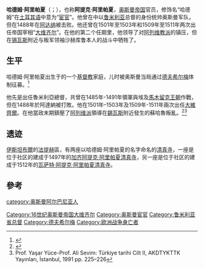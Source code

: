 {{Infobox Officeholder
| honorific-prefix    = [[宦官|哈德姆]]
| name                = 阿里
| honorific-suffix    = [[帕夏|帕夏]] 
| image               =
| caption             =
| office1             = [[奥斯曼帝国大维齐尔列表|奥斯曼帝国大维齐尔]]
| monarch1            = [[巴耶济德二世|巴耶济德二世]]
| term_start1         = 1506年
| term_end1           = 1511年
| predecessor1        = [[海尔塞克利·艾哈迈德帕夏|海尔塞克利·艾哈迈德帕夏]]
| successor1          = [[海尔塞克利·艾哈迈德帕夏|海尔塞克利·艾哈迈德帕夏]]
| office2             =
| monarch2            = [[巴耶济德二世|巴耶济德二世]]
| term_start2         = 1501年
| term_end2           = 1503年
| predecessor2        = [[梅西赫帕夏|梅西赫帕夏]]
| successor2          = [[海尔塞克利·艾哈迈德帕夏|海尔塞克利·艾哈迈德帕夏]]
| office3             =
| monarch3            =
| term_start3         =
| term_end3           =
| predecessor3        =
| successor3          =
| office4             =
| monarch4            =
| term_start4         =
| term_end4           =
| predecessor4        =
| successor4          =
| succeeding          =
| birth_date          =
| birth_place         =
| death_date          = 1511年7月
| death_place         = [[奥斯曼帝国|奥斯曼帝国]]丘布科瓦（{{lang|tr|Çubukova}}，位于[[开塞利|开塞利]]和[[锡瓦斯|锡瓦斯]]之间）
| nationality         = [[奥斯曼帝国|奥斯曼帝国]]
| blank1              = 血统
| data1               = [[阿尔巴尼亚人|阿尔巴尼亚人]]
| party               =
| spouse              =
| relations           =
| children            =
| residence           =
| alma_mater          =
| occupation          =
| profession          =
| religion            =
| battles             = {{le|沙赫库鲁叛乱|Şahkulu Rebellion}}{{KIA}}
| signature           =
| website             =
| footnotes           =
}}
'''哈德姆·阿里帕夏'''（{{lang-tr|Hadım Ali Paşa}}；{{bd|15世纪||1511年|7月}}），也称'''阿提克·阿里帕夏'''，[[奥斯曼帝国|奥斯曼帝国]]官员，修饰名“哈德姆”在[[土耳其语|土耳其语]]中意为“[[宦官|宦官]]”。他曾在{{le|奥斯曼-马木留克战争 (1485年-1491年)|Ottoman–Mamluk War (1485–91)|1485年至1491年间的奥斯曼-马木留克战争}}中以[[鲁米利亚|鲁米利亚]]总督的身份统帅奥斯曼军队，但在1488年在[[阿达纳|阿达纳]]被击败。他还曾在1501年至1503年和1509年至1511年两次出任帝国宰相“[[大维齐尔|大维齐尔]]”。在他的第二个任期里，他领导了对[[阿列维派|阿列维教派]]{{le|沙赫库鲁叛乱|Şahkulu Rebellion}}的镇压，但在[[锡瓦斯|锡瓦斯]]附近与叛军领袖沙赫库鲁本人的战斗中牺牲了。

==生平==
哈德姆·阿里帕夏出生于{{le|阿尔巴尼亚桑贾克|Sanjak of Albania}}的一个[[基督教|基督教]]家庭，儿时被奥斯曼当局通过[[德夫希尔梅|德夫希尔梅]]体制征募。<ref>{{cite book|title=Türkçülük ve Türkçülük mücadeleleri tarihi|year=1969|url=http://books.google.com/books?id=dJSgAAAAMAAJ&q=Hadım+Ali+Paşa|page=53|quote=10 – Hadım Ali Paşa (Arnavut-devşirme, köle)}}</ref>

他先是出任魯米利亞總督，共曾在1485年-1491年領軍與埃及[[馬木留克王朝|馬木留克王朝]]作戰，但在1488年於阿達納被打敗。他在1501年–1503年及1509年-1511年兩次出任[[大維齊爾|大維齊爾]]。在他當政末期鎮壓了[[阿列维派|阿列维派]]領導在[[錫瓦斯|錫瓦斯]]附近發生的蘇哈魯叛亂。<ref>{{Cite book| last=Finkel | first=Caroline | title=Osman's Dream: The Story of the Ottoman Empire 1300–1923 | url=https://archive.org/details/osmansdreamstory0000fink_u5p4 | publisher=John Murray | location=London | year=2006 | isbn=978-0-7195-6112-2 | pages= [https://archive.org/details/osmansdreamstory0000fink_u5p4/page/91 91]–92, 99–101}}</ref><ref>Prof. Yaşar Yüce-Prof. Ali Sevim: Türkiye tarihi Cilt II, AKDTYKTTK Yayınları, İstanbul, 1991 pp. 225–226</ref>

== 遗迹 ==
[[伊斯坦布爾|伊斯坦布爾]]的[[法提赫|法提赫]]區，有两座以哈德姆·阿里帕夏的名字命名的[[清真寺|清真寺]]，一座是位于{{le|切姆贝尔利塔什 (法提赫)|Çemberlitaş, Fatih|切姆贝尔利塔什}}社区的建成于1497年的[[阿提克阿里帕夏清真寺|加齐阿提克·阿里帕夏清真寺]]，另一座是位于{{le|卡拉居姆吕克|Karagümrük}}社区的建成于1512年的[[瓦萨特·阿提克·阿里帕夏清真寺|瓦萨特·阿提克·阿里帕夏清真寺]]。

==參考==
{{Reflist|2}}

{{s-start}}
{{s-off}}
{{succession box|title=[[奥斯曼帝国大维齐尔列表|奥斯曼帝国大维齐尔]]|before=[[梅西赫帕夏|梅西赫帕夏]]|after=[[海尔塞克利·艾哈迈德帕夏|海尔塞克利·艾哈迈德帕夏]]|years=1501–1503}}
{{succession box|title=[[奥斯曼帝国大维齐尔列表|奥斯曼帝国大维齐尔]]|before=[[海尔塞克利·艾哈迈德帕夏|海尔塞克利·艾哈迈德帕夏]]|after=[[海尔塞克利·艾哈迈德帕夏|海尔塞克利·艾哈迈德帕夏]]|years=1506–1511}}
{{s-end}}
{{Grand Viziers of_Ottoman_Empire}}

{{DEFAULTSORT:Hadim Ali Pasha}}
[[Category:16世纪奥斯曼帝国大维齐尔|Category:16世纪奥斯曼帝国大维齐尔]]
[[Category:奥斯曼宦官|Category:奥斯曼宦官]]
[[Category:鲁米利亚省总督|Category:鲁米利亚省总督]]
[[Category:德夫希尔梅|Category:德夫希尔梅]]
[[category:奥斯曼阿尔巴尼亚人|category:奥斯曼阿尔巴尼亚人]]
[[Category:欧洲战争身亡者|Category:欧洲战争身亡者]]